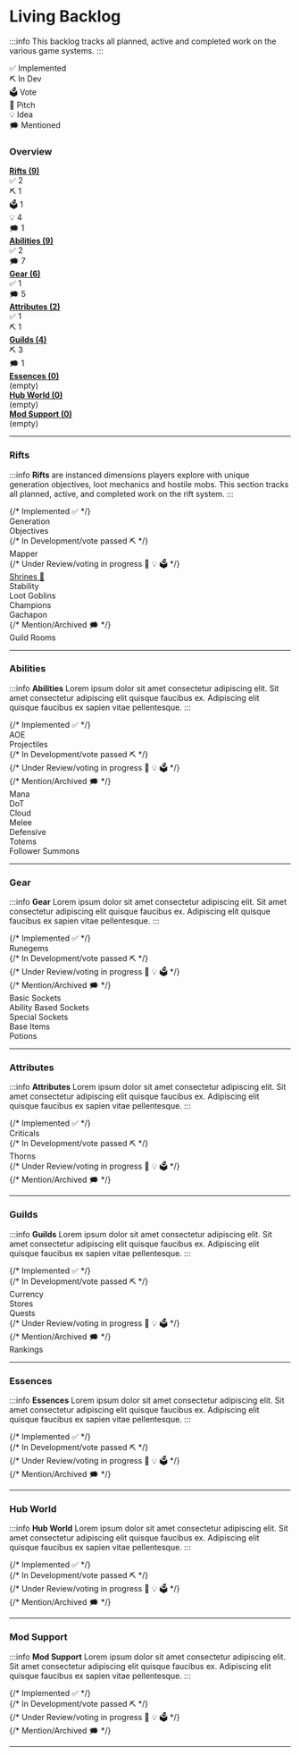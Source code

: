 
# Living Backlog

:::info
This backlog tracks all planned, active and completed work on the various game systems.
:::

<div style={{
  position: "sticky",
  top: "56px",
  zIndex: "100",
  background: "#1a1a1a",
  padding: "8px",
  display: "flex",
  gap: "8px",
  marginBottom: "16px"
}}>
  <div style={{flex: 1, background: "#4caf50", color: "white", textAlign: "center", padding: "4px", borderRadius: "4px"}}>✅ Implemented</div>
  <div style={{flex: 1, background: "#2196f3", color: "white", textAlign: "center", padding: "4px", borderRadius: "4px"}}>⛏️ In Dev</div>
  <div style={{flex: 1, background: "#ff9800", color: "black", textAlign: "center", padding: "4px", borderRadius: "4px"}}>🗳️ Vote</div>
  <div style={{flex: 1, background: "#9c27b0", color: "white", textAlign: "center", padding: "4px", borderRadius: "4px"}}>📄 Pitch</div>
  <div style={{flex: 1, background: "#ffeb3b", color: "black", textAlign: "center", padding: "4px", borderRadius: "4px"}}>💡 Idea</div>
  <div style={{flex: 1, background: "#9e9e9e", color: "white", textAlign: "center", padding: "4px", borderRadius: "4px"}}>🗯️ Mentioned</div>
</div>

### Overview

<div style={{display: "flex", alignItems: "center", marginBottom: "8px"}}>
  <a href="#rifts" style={{flex: "0 0 140px", textAlign: "right", marginRight: "8px", textDecoration: "underline", color: "#26ac8f"}}>
    <strong>Rifts (9)</strong>
  </a>
  <div style={{flex: 1, display: "flex", borderRadius: "4px", overflow: "hidden", background: "#ddd", fontSize: "12px"}}>
    <div style={{flex: 2, background: "#4caf50", color: "white", display: "flex", alignItems: "center", justifyContent: "center"}}>✅ 2</div>
    <div style={{flex: 1, background: "#2196f3", color: "white", display: "flex", alignItems: "center", justifyContent: "center"}}>⛏️ 1</div>
    <div style={{flex: 1, background: "#ff9800", color: "black", display: "flex", alignItems: "center", justifyContent: "center"}}>🗳️ 1</div>
    <div style={{flex: 0, background: "#9c27b0", color: "white", display: "flex", alignItems: "center", justifyContent: "center"}}></div>
    <div style={{flex: 4, background: "#ffeb3b", color: "black", display: "flex", alignItems: "center", justifyContent: "center"}}>💡 4</div>
    <div style={{flex: 1, background: "#9e9e9e", color: "white", display: "flex", alignItems: "center", justifyContent: "center"}}>🗯️ 1</div>
  </div>
</div>

<div style={{display: "flex", alignItems: "center", marginBottom: "8px"}}>
  <a href="#abilities" style={{flex: "0 0 140px", textAlign: "right", marginRight: "8px", textDecoration: "underline", color: "#26ac8f"}}>
    <strong>Abilities (9)</strong>
  </a>
  <div style={{flex: 1, display: "flex", borderRadius: "4px", overflow: "hidden", background: "#ddd", fontSize: "12px"}}>
    <div style={{flex: 2, background: "#4caf50", color: "white", display: "flex", alignItems: "center", justifyContent: "center"}}>✅ 2</div>
    <div style={{flex: 0, background: "#2196f3"}}></div>
    <div style={{flex: 0, background: "#ff9800"}}></div>
    <div style={{flex: 0, background: "#9c27b0"}}></div>
    <div style={{flex: 0, background: "#ffeb3b"}}></div>
    <div style={{flex: 7, background: "#9e9e9e", color: "white", display: "flex", alignItems: "center", justifyContent: "center"}}>🗯️ 7</div>
  </div>
</div>

<div style={{display: "flex", alignItems: "center", marginBottom: "8px"}}>
  <a href="#gear" style={{flex: "0 0 140px", textAlign: "right", marginRight: "8px", textDecoration: "underline", color: "#26ac8f"}}>
    <strong>Gear (6)</strong>
  </a>
  <div style={{flex: 1, display: "flex", borderRadius: "4px", overflow: "hidden", background: "#ddd", fontSize: "12px"}}>
    <div style={{flex: 1, background: "#4caf50", color: "white", display: "flex", alignItems: "center", justifyContent: "center"}}>✅ 1</div>
    <div style={{flex: 0, background: "#2196f3"}}></div>
    <div style={{flex: 0, background: "#ff9800"}}></div>
    <div style={{flex: 0, background: "#9c27b0"}}></div>
    <div style={{flex: 0, background: "#ffeb3b"}}></div>
    <div style={{flex: 5, background: "#9e9e9e", color: "white", display: "flex", alignItems: "center", justifyContent: "center"}}>🗯️ 5</div>
  </div>
</div>

<div style={{display: "flex", alignItems: "center", marginBottom: "8px"}}>
  <a href="#attributes" style={{flex: "0 0 140px", textAlign: "right", marginRight: "8px", textDecoration: "underline", color: "#26ac8f"}}>
    <strong>Attributes (2)</strong>
  </a>
  <div style={{flex: 1, display: "flex", borderRadius: "4px", overflow: "hidden", background: "#ddd", fontSize: "12px"}}>
    <div style={{flex: 1, background: "#4caf50", color: "white", display: "flex", alignItems: "center", justifyContent: "center"}}>✅ 1</div>
    <div style={{flex: 1, background: "#2196f3", color: "white", display: "flex", alignItems: "center", justifyContent: "center"}}>⛏️ 1</div>
    <div style={{flex: 0, background: "#ff9800"}}></div>
    <div style={{flex: 0, background: "#9c27b0"}}></div>
    <div style={{flex: 0, background: "#ffeb3b"}}></div>
    <div style={{flex: 0, background: "#9e9e9e"}}></div>
  </div>
</div>

<div style={{display: "flex", alignItems: "center", marginBottom: "8px"}}>
  <a href="#guilds" style={{flex: "0 0 140px", textAlign: "right", marginRight: "8px", textDecoration: "underline", color: "#26ac8f"}}>
    <strong>Guilds (4)</strong>
  </a>
  <div style={{flex: 1, display: "flex", borderRadius: "4px", overflow: "hidden", background: "#ddd", fontSize: "12px"}}>
    <div style={{flex: 0, background: "#4caf50"}}></div>
    <div style={{flex: 3, background: "#2196f3", color: "white", display: "flex", alignItems: "center", justifyContent: "center"}}>⛏️ 3</div>
    <div style={{flex: 0, background: "#ff9800"}}></div>
    <div style={{flex: 0, background: "#9c27b0"}}></div>
    <div style={{flex: 0, background: "#ffeb3b"}}></div>
    <div style={{flex: 1, background: "#9e9e9e", color: "white", display: "flex", alignItems: "center", justifyContent: "center"}}>🗯️ 1</div>
  </div>
</div>

<div style={{display: "flex", alignItems: "center", marginBottom: "8px"}}>
  <a href="#essences" style={{flex: "0 0 140px", textAlign: "right", marginRight: "8px", textDecoration: "underline", color: "#26ac8f"}}>
    <strong>Essences (0)</strong>
  </a>
  <div style={{flex: 1, display: "flex", borderRadius: "4px", overflow: "hidden", background: "#ddd", fontSize: "12px"}}>
    <div style={{flex: 1, background: "#ccc", color: "#666", display: "flex", alignItems: "center", justifyContent: "center"}}>(empty)</div>
  </div>
</div>

<div style={{display: "flex", alignItems: "center", marginBottom: "8px"}}>
  <a href="#hub-world" style={{flex: "0 0 140px", textAlign: "right", marginRight: "8px", textDecoration: "underline", color: "#26ac8f"}}>
    <strong>Hub World (0)</strong>
  </a>
  <div style={{flex: 1, display: "flex", borderRadius: "4px", overflow: "hidden", background: "#ddd", fontSize: "12px"}}>
    <div style={{flex: 1, background: "#ccc", color: "#666", display: "flex", alignItems: "center", justifyContent: "center"}}>(empty)</div>
  </div>
</div>

<div style={{display: "flex", alignItems: "center", marginBottom: "8px"}}>
  <a href="#mod-support" style={{flex: "0 0 140px", textAlign: "right", marginRight: "8px", textDecoration: "underline", color: "#26ac8f"}}>
    <strong>Mod Support (0)</strong>
  </a>
  <div style={{flex: 1, display: "flex", borderRadius: "4px", overflow: "hidden", background: "#ddd", fontSize: "12px"}}>
    <div style={{flex: 1, background: "#ccc", color: "#666", display: "flex", alignItems: "center", justifyContent: "center"}}>(empty)</div>
  </div>
</div>


---

### Rifts

:::info
**Rifts** are instanced dimensions players explore with unique generation objectives, loot mechanics and hostile mobs.
This section tracks all planned, active, and completed work on the rift system.
:::

<div style={{ display: "flex", gap: "16px", marginTop: "24px", flexWrap: "wrap" }}>
{/* Implemented ✅ */}
  <div style={{ display: "flex", flexDirection: "column", gap: "8px" }}>
    <div className="status implemented">Generation</div>
    <div className="status implemented">Objectives</div>
  </div>
{/* In Development/vote passed ⛏️ */}
  <div style={{ display: "flex", flexDirection: "column", gap: "8px" }}>
    <div className="status indev">Mapper</div>
    <div className="status empty"></div>
  </div>
{/* Under Review/voting in progress 📝 💡 🗳️ */}
  <div style={{ display: "flex", flexDirection: "column", gap: "8px" }}>
    <a href="\wotr-docs\docs\ideas\summary\pitch-prep-shrines" className="status vote link-card">Shrines <span style={{ opacity: 0.5 }}>🔗</span></a>
    <div className="status idea">Stability</div>
    <div className="status idea">Loot Goblins</div>
    <div className="status idea">Champions</div>
    <div className="status idea">Gachapon</div>
  </div>
{/* Mention/Archived 🗯️ */}
  <div style={{ display: "flex", flexDirection: "column", gap: "8px" }}>
    <div className="status mentioned">Guild Rooms</div>
    <div className="status empty"></div>
  </div>
</div>

---

### Abilities

:::info
**Abilities** Lorem ipsum dolor sit amet consectetur adipiscing elit. Sit amet consectetur adipiscing elit quisque faucibus ex. Adipiscing elit quisque faucibus ex sapien vitae pellentesque.
:::

<div style={{ display: "flex", gap: "16px", marginTop: "24px", flexWrap: "wrap" }}>
{/* Implemented ✅ */}
  <div style={{ display: "flex", flexDirection: "column", gap: "8px" }}>
    <div className="status implemented">AOE</div>
    <div className="status implemented">Projectiles</div>
  </div>
{/* In Development/vote passed ⛏️ */}
  <div style={{ display: "flex", flexDirection: "column", gap: "8px" }}>
    <div className="status empty"></div>
    <div className="status empty"></div>
  </div>
{/* Under Review/voting in progress 📝 💡 🗳️ */}
    <div style={{ display: "flex", flexDirection: "column", gap: "8px" }}>
    <div className="status empty"></div>
    <div className="status empty"></div>
  </div>
{/* Mention/Archived 🗯️ */}
  <div style={{ display: "flex", flexDirection: "column", gap: "8px" }}>
    <div className="status mentioned">Mana</div>
    <div className="status mentioned">DoT</div>
    <div className="status mentioned">Cloud</div>
    <div className="status mentioned">Melee</div>
    <div className="status mentioned">Defensive</div>
    <div className="status mentioned">Totems</div>
    <div className="status mentioned">Follower Summons</div>
  </div>

</div>

---

### Gear

:::info
**Gear** Lorem ipsum dolor sit amet consectetur adipiscing elit. Sit amet consectetur adipiscing elit quisque faucibus ex. Adipiscing elit quisque faucibus ex sapien vitae pellentesque.
:::

<div style={{ display: "flex", gap: "16px", marginTop: "24px", flexWrap: "wrap" }}>
{/* Implemented ✅ */}
  <div style={{ display: "flex", flexDirection: "column", gap: "8px" }}>
    <div className="status implemented">Runegems</div>
  </div>
{/* In Development/vote passed ⛏️ */}
  <div style={{ display: "flex", flexDirection: "column", gap: "8px" }}>
    <div className="status empty"></div>
    <div className="status empty"></div>
  </div>
{/* Under Review/voting in progress 📝 💡 🗳️ */}
  <div style={{ display: "flex", flexDirection: "column", gap: "8px" }}>
    <div className="status empty"></div>
    <div className="status empty"></div>
  </div>
{/* Mention/Archived 🗯️ */}
  <div style={{ display: "flex", flexDirection: "column", gap: "8px" }}>
    <div className="status mentioned">Basic Sockets</div>
    <div className="status mentioned">Ability Based Sockets</div>
    <div className="status mentioned">Special Sockets</div>
    <div className="status mentioned">Base Items</div>
    <div className="status mentioned">Potions</div>
  </div>
</div>

---

### Attributes

:::info
**Attributes** Lorem ipsum dolor sit amet consectetur adipiscing elit. Sit amet consectetur adipiscing elit quisque faucibus ex. Adipiscing elit quisque faucibus ex sapien vitae pellentesque.
:::

<div style={{ display: "flex", gap: "16px", marginTop: "24px", flexWrap: "wrap" }}>
{/* Implemented ✅ */}
  <div style={{ display: "flex", flexDirection: "column", gap: "8px" }}>
    <div className="status implemented">Criticals</div>
  </div>
{/* In Development/vote passed ⛏️ */}
  <div style={{ display: "flex", flexDirection: "column", gap: "8px" }}>
    <div className="status indev">Thorns</div>
  </div>
{/* Under Review/voting in progress 📝 💡 🗳️ */}
  <div style={{ display: "flex", flexDirection: "column", gap: "8px" }}>
    <div className="status empty"></div>
    <div className="status empty"></div>
  </div>
{/* Mention/Archived 🗯️ */}
  <div style={{ display: "flex", flexDirection: "column", gap: "8px" }}>
    <div className="status empty"></div>
    <div className="status empty"></div>
  </div>
</div>

---

### Guilds

:::info
**Guilds** Lorem ipsum dolor sit amet consectetur adipiscing elit. Sit amet consectetur adipiscing elit quisque faucibus ex. Adipiscing elit quisque faucibus ex sapien vitae pellentesque.
:::

<div style={{ display: "flex", gap: "16px", marginTop: "24px", flexWrap: "wrap" }}>
{/* Implemented ✅ */}
  <div style={{ display: "flex", flexDirection: "column", gap: "8px" }}>
    <div className="status empty"></div>
    <div className="status empty"></div>
  </div>
{/* In Development/vote passed ⛏️ */}
  <div style={{ display: "flex", flexDirection: "column", gap: "8px" }}>
    <div className="status indev">Currency</div>
    <div className="status indev">Stores</div>
    <div className="status indev">Quests</div>
  </div>
{/* Under Review/voting in progress 📝 💡 🗳️ */}
  <div style={{ display: "flex", flexDirection: "column", gap: "8px" }}>
    <div className="status empty"></div>
  </div>
{/* Mention/Archived 🗯️ */}
  <div style={{ display: "flex", flexDirection: "column", gap: "8px" }}>
    <div className="status mentioned">Rankings</div>
    <div className="status empty"></div>
  </div>
</div>

---

### Essences

:::info
**Essences** Lorem ipsum dolor sit amet consectetur adipiscing elit. Sit amet consectetur adipiscing elit quisque faucibus ex. Adipiscing elit quisque faucibus ex sapien vitae pellentesque.
:::

<div style={{ display: "flex", gap: "16px", marginTop: "24px", flexWrap: "wrap" }}>
{/* Implemented ✅ */}
  <div style={{ display: "flex", flexDirection: "column", gap: "8px" }}>
    <div className="status empty"></div>
  </div>
{/* In Development/vote passed ⛏️ */}
  <div style={{ display: "flex", flexDirection: "column", gap: "8px" }}>
    <div className="status empty"></div>
  </div>
{/* Under Review/voting in progress 📝 💡 🗳️ */}
  <div style={{ display: "flex", flexDirection: "column", gap: "8px" }}>
    <div className="status empty"></div>
  </div>
{/* Mention/Archived 🗯️ */}
  <div style={{ display: "flex", flexDirection: "column", gap: "8px" }}>
    <div className="status empty"></div>
  </div>
</div>

---

### Hub World

:::info
**Hub World** Lorem ipsum dolor sit amet consectetur adipiscing elit. Sit amet consectetur adipiscing elit quisque faucibus ex. Adipiscing elit quisque faucibus ex sapien vitae pellentesque.
:::

<div style={{ display: "flex", gap: "16px", marginTop: "24px", flexWrap: "wrap" }}>
{/* Implemented ✅ */}
  <div style={{ display: "flex", flexDirection: "column", gap: "8px" }}>
    <div className="status empty"></div>
  </div>
{/* In Development/vote passed ⛏️ */}
  <div style={{ display: "flex", flexDirection: "column", gap: "8px" }}>
    <div className="status empty"></div>
  </div>
{/* Under Review/voting in progress 📝 💡 🗳️ */}
  <div style={{ display: "flex", flexDirection: "column", gap: "8px" }}>
    <div className="status empty"></div>
  </div>
{/* Mention/Archived 🗯️ */}
  <div style={{ display: "flex", flexDirection: "column", gap: "8px" }}>
    <div className="status empty"></div>
  </div>
</div>

---

### Mod Support

:::info
**Mod Support** Lorem ipsum dolor sit amet consectetur adipiscing elit. Sit amet consectetur adipiscing elit quisque faucibus ex. Adipiscing elit quisque faucibus ex sapien vitae pellentesque.
:::

<div style={{ display: "flex", gap: "16px", marginTop: "24px", flexWrap: "wrap" }}>
{/* Implemented ✅ */}
  <div style={{ display: "flex", flexDirection: "column", gap: "8px" }}>
    <div className="status empty"></div>
  </div>
{/* In Development/vote passed ⛏️ */}
  <div style={{ display: "flex", flexDirection: "column", gap: "8px" }}>
    <div className="status empty"></div>
  </div>
{/* Under Review/voting in progress 📝 💡 🗳️ */}
  <div style={{ display: "flex", flexDirection: "column", gap: "8px" }}>
    <div className="status empty"></div>
  </div>
{/* Mention/Archived 🗯️ */}
  <div style={{ display: "flex", flexDirection: "column", gap: "8px" }}>
    <div className="status empty"></div>
  </div>
</div>

---
